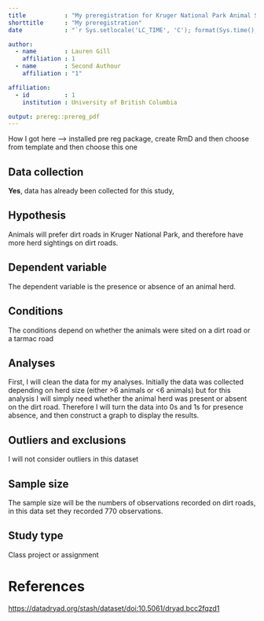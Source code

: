 ```yaml
---
title           : "My preregistration for Kruger National Park Animal Study"
shorttitle      : "My preregistration"
date            : "`r Sys.setlocale('LC_TIME', 'C'); format(Sys.time(), '%d\\\\. %B %Y')`"

author: 
  - name        : Lauren Gill
    affiliation : 1
  - name        : Second Authour
    affiliation : "1"

affiliation:
  - id          : 1
    institution : University of British Columbia

output: prereg::prereg_pdf
---
```


How I got here --> installed pre reg package, create RmD and then choose from template and then choose this one

<!-- To keep pre-registrations to a reasonable length for readers, we recommend answers fit within a single page .pdf document, roughly 3200 characters. Read more about this here: https://aspredicted.org/messages/why_limits.php -->

## Data collection

**Yes**, data has already been collected for this study,

## Hypothesis

Animals will prefer dirt roads in Kruger National Park, and therefore have more herd sightings on dirt roads.

## Dependent variable

<!-- Describe the key dependent variable(s) specifying how they will be measured. -->

The dependent variable is the presence or absence of an animal herd.

## Conditions

The conditions depend on whether the animals were sited on a dirt road or a tarmac road

## Analyses

First, I will clean the data for my analyses. Initially the data was collected depending on herd size (either \>6 animals or \<6 animals) but for this analysis I will simply need whether the animal herd was present or absent on the dirt road. Therefore I will turn the data into 0s and 1s for presence absence, and then construct a graph to display the results.

## Outliers and exclusions

I will not consider outliers in this dataset

## Sample size

The sample size will be the numbers of observations recorded on dirt roads, in this data set they recorded 770 observations.

## Study type

Class project or assignment

# References

<https://datadryad.org/stash/dataset/doi:10.5061/dryad.bcc2fqzd1>

```{=tex}
\vspace{-2pc}
\setlength{\parindent}{-0.5in}
\setlength{\leftskip}{-1in}
\setlength{\parskip}{8pt}
```
\noindent
